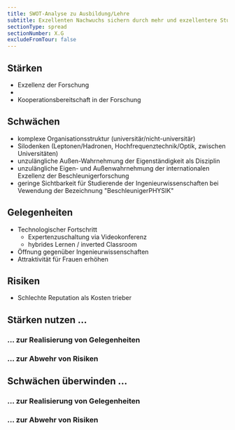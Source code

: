 ```yaml
---
title: SWOT-Analyse zu Ausbildung/Lehre
subtitle: Exzellenten Nachwuchs sichern durch mehr und exzellentere Studierende aufgrund optimierter Lehre, Erschließung neuer Zielgruppem und unversitätsübergreifender Werbemaßnahmnen
sectionType: spread
sectionNumber: X.G
excludeFromTour: false
---
```


<div class="spread--left spread-area--c-1-under-header">

## Stärken

* Exzellenz der Forschung
* 
* Kooperationsbereitschaft in der Forschung

## Schwächen

* komplexe Organisationsstruktur (universitär/nicht-universitär) 
* Silodenken (Leptonen/Hadronen, Hochfrequenztechnik/Optik, zwischen Universitäten)
* unzulängliche Außen-Wahrnehmung der Eigenständigkeit als Disziplin
* unzulängliche Eigen- und Außenwahrnehmung der internationalen Exzellenz der Beschleunigerforschung
* geringe Sichtbarkeit für Studierende der Ingenieurwissenschaften bei Vewendung der Bezeichnung "BeschleunigerPHYSIK"




</div>

<div class="spread--left spread-area--c-2-under-header">


## Gelegenheiten

* Technologischer Fortschritt
  * Expertenzuschaltung via Videokonferenz
  * hybrides Lernen / inverted Classroom
* Öffnung gegenüber Ingenieurwissenschaften
* Attraktivität für Frauen erhöhen

## Risiken

* Schlechte Reputation als Kosten trieber



</div>

<div class="spread--left spread-area--c-3-under-header">

## Stärken nutzen ...

### ... zur Realisierung von Gelegenheiten



### ... zur Abwehr von Risiken



## Schwächen überwinden ...

### ... zur Realisierung von Gelegenheiten


### ... zur Abwehr von Risiken




</div>
